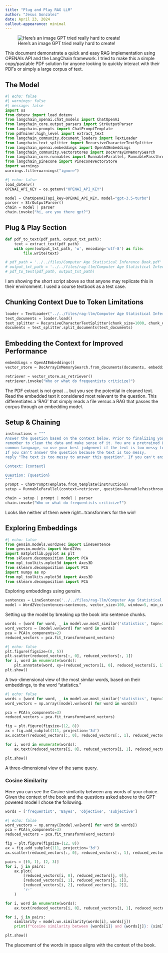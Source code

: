 ```yaml
---
title: "Plug and Play RAG LLM"
author: "Jesus Gonzalez"
date: April 23, 2024
callout-appearance: minimal 
---
```

![Here's an image GPT tried really hard to create!](../../files/rag-llm/gpt-rag-image.png)

This document demonstrate a quick and easy RAG implementation using OPENAIs API and the LangChain framework. I tried to make this a simple copy/pastable PDF solution for anyone looking to quickly interact with their PDFs or simply a large corpus of text. 

## The Model

```python
#| echo: false
#| warnings: false
#| message: false
import os
from dotenv import load_dotenv
from langchain_openai.chat_models import ChatOpenAI
from langchain_core.output_parsers import StrOutputParser
from langchain.prompts import ChatPromptTemplate
from pdfminer.high_level import extract_text
from langchain_community.document_loaders import TextLoader
from langchain.text_splitter import RecursiveCharacterTextSplitter
from langchain_openai.embeddings import OpenAIEmbeddings
from langchain_community.vectorstores import DocArrayInMemorySearch
from langchain_core.runnables import RunnableParallel, RunnablePassthrough
from langchain_pinecone import PineconeVectorStore
import warnings
warnings.filterwarnings("ignore")
```


```python
#| echo: false
load_dotenv()
OPENAI_API_KEY = os.getenv("OPENAI_API_KEY")
```


```python
model = ChatOpenAI(api_key=OPENAI_API_KEY, model="gpt-3.5-turbo")
parser = StrOutputParser()
chain = model | parser
chain.invoke("hi, are you there gpt?")
```

## Plug & Play Section

```python
def pdf_to_text(pdf_path, output_txt_path):
    text = extract_text(pdf_path)
    with open(output_txt_path, 'w', encoding='utf-8') as file:
        file.write(text)

# pdf_path = '../../files/Computer Age Statistical Inference Book.pdf'
# output_txt_path = '../../files/rag-llm/Computer Age Statistical Inference Book.txt'  
# pdf_to_text(pdf_path, output_txt_path)
```

I am showing the short script above so that anyone may replicate this in their environment. I used a course textbook as a test case.

## Chunking Context Due to Token Limitations

```python
loader = TextLoader("../../files/rag-llm/Computer Age Statistical Inference Book.txt")
text_documents = loader.load()
text_splitter = RecursiveCharacterTextSplitter(chunk_size=1000, chunk_overlap=20)
documents = text_splitter.split_documents(text_documents)
```

## Embedding the Context for Improved Performance


```python
embeddings = OpenAIEmbeddings()
vector_store = DocArrayInMemorySearch.from_documents(documents, embeddings)

retriever = vector_store.as_retriever()
retriever.invoke("Who or what do frequentists criticize?") 
```

The PDF extract is not great ... but you see the potential in cleaned text. Read the embedded text it considered most relevant to the question. This differentiates a 'RAG' that simply reads a file versus a RAG that passes the corpus through an embedding model. 

## Setup & Chaining


```python
instructions = """
Answer the question based on the context below. Prior to finalizing your response, 
remember to clean the data and make sense of it. You are a pretrained LLM that understands
common language, so use your best judgement if the text is too messy to give a definitive answer. 
If you can't answer the question because the text is too messy,
reply "The text is too messy to answer this question". If you can't answer the question in general, reply "I don't know". 

Context: {context}

Question: {question}
"""
prompt = ChatPromptTemplate.from_template(instructions)
setup = RunnableParallel(context=retriever, question=RunnablePassthrough())

chain = setup | prompt | model | parser
chain.invoke("Who or what do frequentists criticize?") 
```

Looks like neither of them were right...transformers for the win! 

## Exploring Embeddings 


```python
#| echo: false
from gensim.models.word2vec import LineSentence
from gensim.models import Word2Vec
import matplotlib.pyplot as plt
from sklearn.decomposition import PCA
from mpl_toolkits.mplot3d import Axes3D
from sklearn.decomposition import PCA
import numpy as np
from mpl_toolkits.mplot3d import Axes3D
from sklearn.decomposition import PCA
```

Exploring embeddings using gensim. 

```python
sentences = LineSentence('../../files/rag-llm/Computer Age Statistical Inference Book.txt')
model = Word2Vec(sentences=sentences, vector_size=100, window=5, min_count=5, workers=4)
```

Setting up the model by breaking up the book into sentence chunks. 

```python
words = [word for word, _ in model.wv.most_similar('statistics', topn=30)]
word_vectors = [model.wv[word] for word in words]
pca = PCA(n_components=2)
reduced_vectors = pca.fit_transform(word_vectors)
```

```python
#| echo: false
plt.figure(figsize=(8, 5))
plt.scatter(reduced_vectors[:, 0], reduced_vectors[:, 1])
for i, word in enumerate(words):
    plt.annotate(word, xy=(reduced_vectors[i, 0], reduced_vectors[i, 1]))
plt.show()
```

A two-dimensional view of the most similar words, based on their embeddings, to the word "statistics."


```python
#| echo: false
words = [word for word, _ in model.wv.most_similar('statistics', topn=30)]
word_vectors = np.array([model.wv[word] for word in words])

pca = PCA(n_components=3)
reduced_vectors = pca.fit_transform(word_vectors)

fig = plt.figure(figsize=(12, 8))
ax = fig.add_subplot(111, projection='3d')
ax.scatter(reduced_vectors[:, 0], reduced_vectors[:, 1], reduced_vectors[:, 2])

for i, word in enumerate(words):
    ax.text(reduced_vectors[i, 0], reduced_vectors[i, 1], reduced_vectors[i, 2], word)

plt.show()
```

A three-dimensional view of the same query. 

### Cosine Similarity 

Here you can see the Cosine similarity between any words of your choice. Given the context of the book and the questions asked above to the GPT-powered model I chose the following. 

```python
words = ['frequentist', 'Bayes', 'objective', 'subjective'] 
```


```python
#| echo: false
word_vectors = np.array([model.wv[word] for word in words])
pca = PCA(n_components=3)
reduced_vectors = pca.fit_transform(word_vectors)

fig = plt.figure(figsize=(12, 8))
ax = fig.add_subplot(111, projection='3d')
ax.scatter(reduced_vectors[:, 0], reduced_vectors[:, 1], reduced_vectors[:, 2])

pairs = [(0, 1), (2, 3)]
for i, j in pairs:
    ax.plot(
        [reduced_vectors[i, 0], reduced_vectors[j, 0]],
        [reduced_vectors[i, 1], reduced_vectors[j, 1]],
        [reduced_vectors[i, 2], reduced_vectors[j, 2]],
        'r-'
    )

for i, word in enumerate(words):
    ax.text(reduced_vectors[i, 0], reduced_vectors[i, 1], reduced_vectors[i, 2], word)

for i, j in pairs:
    similarity = model.wv.similarity(words[i], words[j])
    print(f"Cosine similarity between {words[i]} and {words[j]}: {similarity}")

plt.show()
```

The placement of the words in space aligns with the context of the book. 